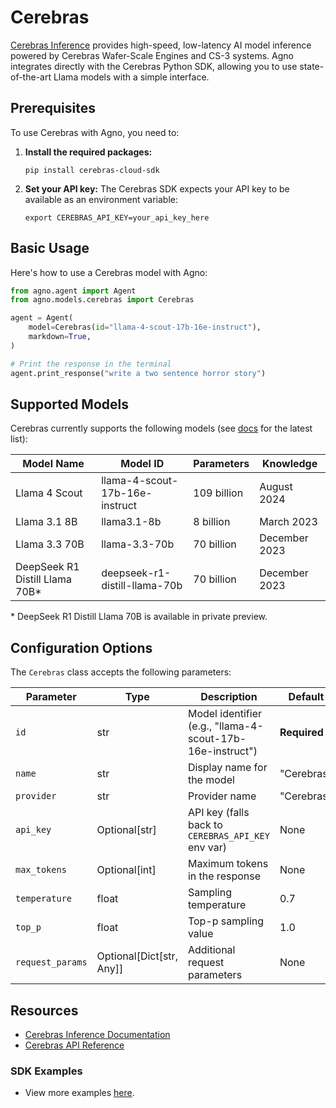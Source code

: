 # Cerebras

[Cerebras Inference](https://inference-docs.cerebras.ai/introduction) provides high-speed, low-latency AI model inference powered by Cerebras Wafer-Scale Engines and CS-3 systems. Agno integrates directly with the Cerebras Python SDK, allowing you to use state-of-the-art Llama models with a simple interface.

## Prerequisites

To use Cerebras with Agno, you need to:

1. **Install the required packages:**
   ```shell
   pip install cerebras-cloud-sdk
   ```

2. **Set your API key:**
   The Cerebras SDK expects your API key to be available as an environment variable:
   ```shell
   export CEREBRAS_API_KEY=your_api_key_here
   ```

## Basic Usage

Here's how to use a Cerebras model with Agno:

```python
from agno.agent import Agent
from agno.models.cerebras import Cerebras

agent = Agent(
    model=Cerebras(id="llama-4-scout-17b-16e-instruct"),
    markdown=True,
)

# Print the response in the terminal
agent.print_response("write a two sentence horror story")
```

## Supported Models

Cerebras currently supports the following models (see [docs](https://inference-docs.cerebras.ai/introduction) for the latest list):

| Model Name                      | Model ID                       | Parameters  | Knowledge     |
| ------------------------------- | ------------------------------ | ----------- | ------------- |
| Llama 4 Scout                   | llama-4-scout-17b-16e-instruct | 109 billion | August 2024   |
| Llama 3.1 8B                    | llama3.1-8b                    | 8 billion   | March 2023    |
| Llama 3.3 70B                   | llama-3.3-70b                  | 70 billion  | December 2023 |
| DeepSeek R1 Distill Llama 70B*  | deepseek-r1-distill-llama-70b  | 70 billion  | December 2023 |

\* DeepSeek R1 Distill Llama 70B is available in private preview.

## Configuration Options

The `Cerebras` class accepts the following parameters:

| Parameter     | Type           | Description                                         | Default                        |
| ------------- | -------------- | --------------------------------------------------- | ------------------------------ |
| `id`          | str            | Model identifier (e.g., "llama-4-scout-17b-16e-instruct") | **Required**                   |
| `name`        | str            | Display name for the model                          | "Cerebras"                     |
| `provider`    | str            | Provider name                                       | "Cerebras"                     |
| `api_key`     | Optional[str]  | API key (falls back to `CEREBRAS_API_KEY` env var)  | None                           |
| `max_tokens`  | Optional[int]  | Maximum tokens in the response                      | None                           |
| `temperature` | float          | Sampling temperature                                | 0.7                            |
| `top_p`       | float          | Top-p sampling value                                | 1.0                            |
| `request_params` | Optional[Dict[str, Any]] | Additional request parameters           | None                           |


## Resources

- [Cerebras Inference Documentation](https://inference-docs.cerebras.ai/introduction)
- [Cerebras API Reference](https://inference-docs.cerebras.ai/api-reference/chat-completions)

### SDK Examples
- View more examples [here](../examples/models/cerebras).